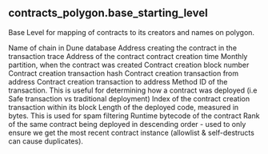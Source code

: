 ## contracts_polygon.base_starting_level 
Base Level for mapping of contracts to its creators and names on polygon.

<ParamField path="blockchain">
Name of chain in Dune database
</ParamField>
<ParamField path="trace_creator_address">
Address creating the contract in the transaction trace
</ParamField>
<ParamField path="contract_address">
Address of the contract
</ParamField>
<ParamField path="created_time">
contract creation time
</ParamField>
<ParamField path="created_month">
Monthly partition, when the contract was created
</ParamField>
<ParamField path="created_block_number">
Contract creation block number
</ParamField>
<ParamField path="created_tx_hash">
Contract creation transaction hash
</ParamField>
<ParamField path="created_tx_from">
Contract creation transaction from address
</ParamField>
<ParamField path="created_tx_to">
Contract creation transaction to address
</ParamField>
<ParamField path="created_tx_method_id">
Method ID of the transaction. This is useful for determining how a contract was deployed (i.e Safe transaction vs traditional deployment)
</ParamField>
<ParamField path="created_tx_index">
Index of the contract creation transaction within its block
</ParamField>
<ParamField path="code_bytelength">
Length of the deployed code, measured in bytes. This is used for spam filtering
</ParamField>
<ParamField path="code">
Runtime bytecode of the contract
</ParamField>
<ParamField path="reinitialize_rank">
Rank of the same contract being deployed in descending order - used to only ensure we get the most recent contract instance (allowlist &amp; self-destructs can cause duplicates).
</ParamField>
